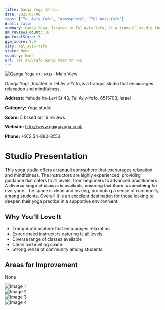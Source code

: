 ```yaml
---
title: Ganga Yoga גנגא יוגה
date: 2025-03-08
tags: ["Tel Aviv-Yafo", "atmosphere", "Tel Aviv-Yafo"]  
draft: false
summary: Ganga Yoga, located in Tel Aviv-Yafo, is a tranquil studio that encourages relaxation and mindfulness.
gm_reviews_count: 16
gm_totalScore: 5
gym_score: 3.9
city: Tel_Aviv-Yafo
state: None
country: None
url: Tel_AvivYafo_Ganga_Yoga_גנגא_יוגה
---
```


<div className="aspect-[16/9] relative my-8">
  <img 
    src="https://lh5.googleusercontent.com/p/AF1QipOJrdOz4HEwHAmAdeGwdPYAEXSb-jIp8zE1Byr0=w1920-h1080-k-no"
    alt="Ganga Yoga גנגא יוגה - Main View"
    className="object-cover absolute inset-0 w-full h-full rounded-lg"
  />
</div>

Ganga Yoga, located in Tel Aviv-Yafo, is a tranquil studio that encourages relaxation and mindfulness.

**Address:** Yehuda ha-Levi St 43, Tel Aviv-Yafo, 6515703, Israel

**Category:** Yoga studio

**Score:** 5 based on 16 reviews

**Website:** http://www.gangayoga.co.il/

**Phone:** +972 54-880-8553

# Studio Presentation

This yoga studio offers a tranquil atmosphere that encourages relaxation and mindfulness.
The instructors are highly experienced, providing guidance that caters to all levels, from beginners to advanced practitioners.
A diverse range of classes is available, ensuring that there is something for everyone.
The space is clean and inviting, promoting a sense of community among students.
Overall, it is an excellent destination for those looking to deepen their yoga practice in a supportive environment.

## Why You'll Love It

- Tranquil atmosphere that encourages relaxation.
- Experienced instructors catering to all levels.
- Diverse range of classes available.
- Clean and inviting space.
- Strong sense of community among students.

## Areas for Improvement

None

<div className="grid grid-cols-1 xl:grid-cols-2 gap-4 my-8">
<div className="aspect-[4/3] relative"><img src="https://lh5.googleusercontent.com/p/AF1QipO8nkS9PUmlfKiKVgtBSgVgSttEOJH_S2cu8OSB=w1920-h1080-k-no" alt="Image 1" className="object-cover absolute inset-0 w-full h-full rounded-lg" /></div>
<div className="aspect-[4/3] relative"><img src="https://lh5.googleusercontent.com/p/AF1QipPXTHMzbSaLTQ63SzO-soUhG6R3Q5jP9FOTtufh=w1920-h1080-k-no" alt="Image 2" className="object-cover absolute inset-0 w-full h-full rounded-lg" /></div>
<div className="aspect-[4/3] relative"><img src="https://lh5.googleusercontent.com/p/AF1QipO3c5ET8RNyX0HVAFrudTcrX6X6v5cb5FVZ9PEE=w1920-h1080-k-no" alt="Image 3" className="object-cover absolute inset-0 w-full h-full rounded-lg" /></div>
<div className="aspect-[4/3] relative"><img src="https://lh5.googleusercontent.com/p/AF1QipOTn1tMFbJKcia-JNDB3iSjYpXE3fCw5lYK8UWD=w1920-h1080-k-no" alt="Image 4" className="object-cover absolute inset-0 w-full h-full rounded-lg" /></div>
</div>
